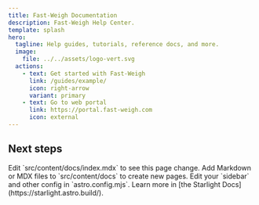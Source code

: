 ```yaml
---
title: Fast-Weigh Documentation
description: Fast-Weigh Help Center.
template: splash
hero:
  tagline: Help guides, tutorials, reference docs, and more.
  image:
    file: ../../assets/logo-vert.svg
  actions:
    - text: Get started with Fast-Weigh
      link: /guides/example/
      icon: right-arrow
      variant: primary
    - text: Go to web portal
      link: https://portal.fast-weigh.com
      icon: external
---
```



## Next steps

<CardGrid stagger>
	<Card title="Update content" icon="pencil">
		Edit `src/content/docs/index.mdx` to see this page change.
	</Card>
	<Card title="Add new content" icon="add-document">
		Add Markdown or MDX files to `src/content/docs` to create new pages.
	</Card>
	<Card title="Configure your site" icon="setting">
		Edit your `sidebar` and other config in `astro.config.mjs`.
	</Card>
	<Card title="Read the docs" icon="open-book">
		Learn more in [the Starlight Docs](https://starlight.astro.build/).
	</Card>
</CardGrid>
